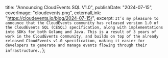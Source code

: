   title: "Announcing CloudEvents SQL V1.0",
  publishDate: "2024-07-15",
  coverImage: "cloudevents.png",
  externalLink: "https://cloudevents.io/blog/2024-07-15/",
  excerpt: `It’s my pleasure to announce that the CloudEvents community has released version 1.0
of the CloudEvents SQL (CESQL) specification, along with implementations into SDKs for both Golang
and Java. This is a result of 3 years of work in the CloudEvents community, and builds on top of the
already released CloudEvents v1.0 specification, making it easier for developers to generate and
manage events flowing through their infrastructure.`,
};
